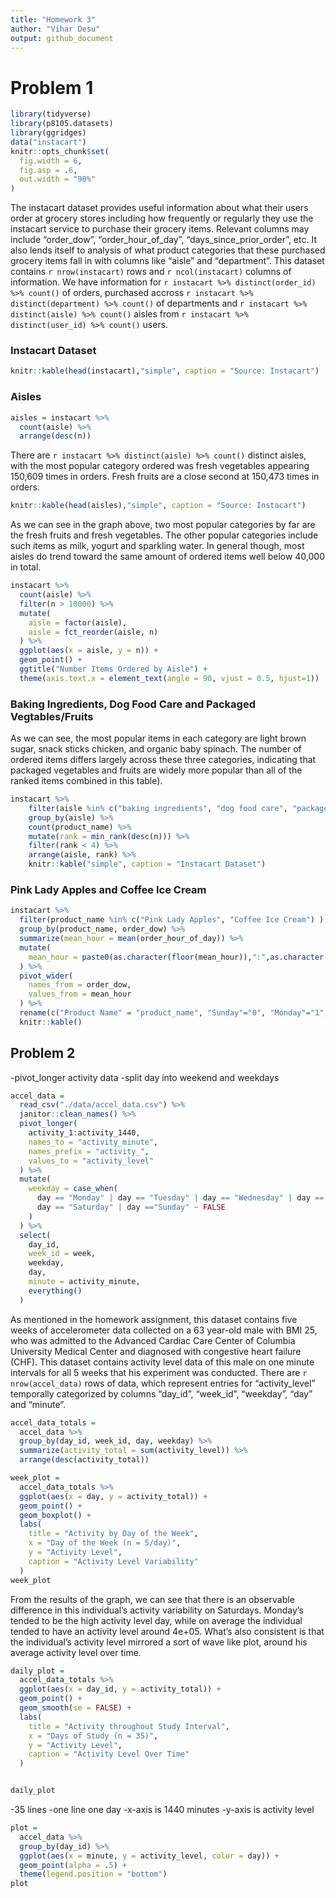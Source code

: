 ```yaml
---
title: "Homework 3"
author: "Vihar Desu"
output: github_document
---
```


# Problem 1

```r
library(tidyverse)
library(p8105.datasets)
library(ggridges)
data("instacart")
knitr::opts_chunk$set(
  fig.width = 6,
  fig.asp = .6,
  out.width = "90%"
)
```

The instacart dataset provides useful information about what their users order at grocery stores including how frequently or regularly they use the instacart service to purchase their grocery items. Relevant columns may include "order_dow", "order_hour_of_day", "days_since_prior_order", etc. It also lends itself to analysis of what product categories that these purchased grocery items fall in with columns like "aisle" and "department". This dataset contains `r nrow(instacart)` rows and `r ncol(instacart)` columns of information. We have information for `r instacart %>% distinct(order_id) %>% count()` of orders, purchased accross `r instacart %>% distinct(department) %>% count()` of departments and `r instacart %>% distinct(aisle) %>% count()` aisles from `r instacart %>% distinct(user_id) %>% count()` users.

### Instacart Dataset
```r
knitr::kable(head(instacart),"simple", caption = "Source: Instacart")
```

### Aisles
```r
aisles = instacart %>%
  count(aisle) %>% 
  arrange(desc(n))
```
There are `r instacart %>% distinct(aisle) %>% count()` distinct aisles, with the most popular category ordered was fresh vegetables appearing 150,609 times in orders. Fresh fruits are a close second at 150,473 times in orders.

```r
knitr::kable(head(aisles),"simple", caption = "Source: Instacart")
```

As we can see in the graph above, two most popular categories by far are the fresh fruits and fresh vegetables. The other popular categories include such items as milk, yogurt and sparkling water. In general though, most aisles do trend toward the same amount of ordered items well below 40,000 in total.
```r
instacart %>%
  count(aisle) %>% 
  filter(n > 10000) %>% 
  mutate(
    aisle = factor(aisle),
    aisle = fct_reorder(aisle, n)
  ) %>% 
  ggplot(aes(x = aisle, y = n)) + 
  geom_point() +
  ggtitle("Number Items Ordered by Aisle") +
  theme(axis.text.x = element_text(angle = 90, vjust = 0.5, hjust=1))
```

### Baking Ingredients, Dog Food Care and Packaged Vegtables/Fruits
As we can see, the most popular items in each category are light brown sugar, snack sticks chicken, and organic baby spinach. The number of ordered items differs largely across these three categories, indicating that packaged vegetables and fruits are widely more popular than all of the ranked items combined in this table).
```r
instacart %>% 
	filter(aisle %in% c("baking ingredients", "dog food care", "packaged vegetables fruits")) %>% 
	group_by(aisle) %>% 
	count(product_name) %>% 
	mutate(rank = min_rank(desc(n))) %>% 
	filter(rank < 4) %>% 
	arrange(aisle, rank) %>% 
	knitr::kable("simple", caption = "Instacart Dataset")
```


### Pink Lady Apples and Coffee Ice Cream
```r
instacart %>% 
  filter(product_name %in% c("Pink Lady Apples", "Coffee Ice Cream") ) %>% 
  group_by(product_name, order_dow) %>% 
  summarize(mean_hour = mean(order_hour_of_day)) %>%
  mutate(
    mean_hour = paste0(as.character(floor(mean_hour)),":",as.character(floor((mean_hour - floor(mean_hour)) * 60)))
  ) %>% 
  pivot_wider(
    names_from = order_dow,
    values_from = mean_hour
  ) %>% 
  rename(c("Product Name" = "product_name", "Sunday"="0", "Monday"="1", "Tuesday"="2", "Wednesday"="3", "Thursday"="4", "Friday"="5", "Saturday"="6")) %>% 
  knitr::kable()

```

## Problem 2

-pivot_longer activity data
-split day into weekend and weekdays


```r

accel_data = 
  read_csv("./data/accel_data.csv") %>% 
  janitor::clean_names() %>% 
  pivot_longer(
    activity_1:activity_1440,
    names_to = "activity_minute",
    names_prefix = "activity_",
    values_to = "activity_level"
  ) %>% 
  mutate(
    weekday = case_when(
      day == "Monday" | day == "Tuesday" | day == "Wednesday" | day == "Thursday" | day == "Friday" ~ TRUE,
      day == "Saturday" | day =="Sunday" ~ FALSE
    )
  ) %>% 
  select(
    day_id,
    week_id = week,
    weekday,
    day,
    minute = activity_minute,
    everything()
  )

```

As mentioned in the homework assignment, this dataset contains five weeks of accelerometer data collected on a 63 year-old male with BMI 25, who was admitted to the Advanced Cardiac Care Center of Columbia University Medical Center and diagnosed with congestive heart failure (CHF). This dataset contains activity level data of this male on one minute intervals for all 5 weeks that his experiment was conducted. There are `r nrow(accel_data)` rows of data, which represent entries for "activity_level" temporally categorized by columns "day_id", "week_id", "weekday", "day" and "minute". 


```r

accel_data_totals = 
  accel_data %>% 
  group_by(day_id, week_id, day, weekday) %>% 
  summarize(activity_total = sum(activity_level)) %>% 
  arrange(desc(activity_total))

week_plot = 
  accel_data_totals %>% 
  ggplot(aes(x = day, y = activity_total)) + 
  geom_point() +
  geom_boxplot() +
  labs(
    title = "Activity by Day of the Week",
    x = "Day of the Week (n = 5/day)",
    y = "Activity Level",
    caption = "Activity Level Variability"
  )
week_plot

```

From the results of the graph, we can see that there is an observable difference in this individual's activity variability on Saturdays. Monday's tended to be the high activity level day, while on average the individual tended to have an activity level around 4e+05. What's also consistent is that the individual's activity level mirrored a sort of wave like plot, around his average activity level over time. 

```r
daily_plot = 
  accel_data_totals %>% 
  ggplot(aes(x = day_id, y = activity_total)) + 
  geom_point() +
  geom_smooth(se = FALSE) +
  labs(
    title = "Activity throughout Study Interval",
    x = "Days of Study (n = 35)",
    y = "Activity Level",
    caption = "Activity Level Over Time"
  )


daily_plot
```


-35 lines
-one line one day
-x-axis is 1440 minutes
-y-axis is activity level

```r



plot = 
  accel_data %>% 
  group_by(day_id) %>% 
  ggplot(aes(x = minute, y = activity_level, color = day)) + 
  geom_point(alpha = .5) +
  theme(legend.position = "bottom")
plot


```

